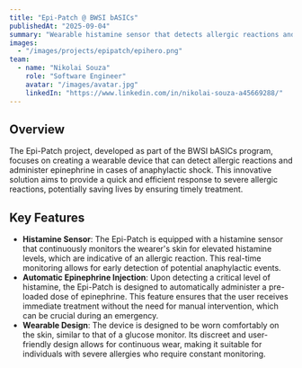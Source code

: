 ```yaml
---
title: "Epi-Patch @ BWSI bASICs"
publishedAt: "2025-09-04"
summary: "Wearable histamine sensor that detects allergic reactions and injects epinephrine for anaphylactic shock."
images:
  - "/images/projects/epipatch/epihero.png"
team:
  - name: "Nikolai Souza"
    role: "Software Engineer"
    avatar: "/images/avatar.jpg"
    linkedIn: "https://www.linkedin.com/in/nikolai-souza-a45669288/"
---
```


## Overview
The Epi-Patch project, developed as part of the BWSI bASICs program, focuses on creating a wearable device that can detect allergic reactions and administer epinephrine in cases of anaphylactic shock. This innovative solution aims to provide a quick and efficient response to severe allergic reactions, potentially saving lives by ensuring timely treatment.

## Key Features
- **Histamine Sensor**: The Epi-Patch is equipped with a histamine sensor that continuously monitors the wearer's skin for elevated histamine levels, which are indicative of an allergic reaction. This real-time monitoring allows for early detection of potential anaphylactic events.
- **Automatic Epinephrine Injection**: Upon detecting a critical level of histamine, the Epi-Patch is designed to automatically administer a pre-loaded dose of epinephrine. This feature ensures that the user receives immediate treatment without the need for manual intervention, which can be crucial during an emergency.
- **Wearable Design**: The device is designed to be worn comfortably on the skin, similar to that of a glucose monitor. Its discreet and user-friendly design allows for continuous wear, making it suitable for individuals with severe allergies who require constant monitoring.

